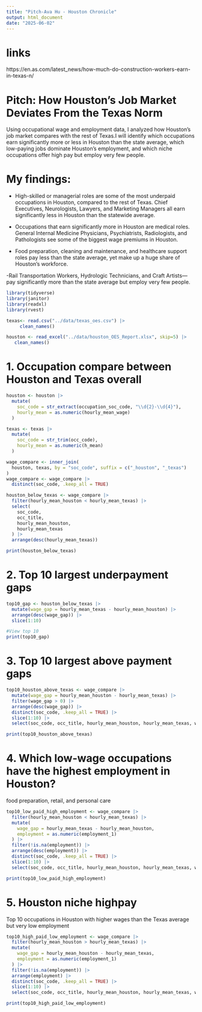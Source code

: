 ```yaml
---
title: "Pitch-Ava Hu - Houston Chronicle"
output: html_document
date: "2025-06-02"
---
```



# links
  https://en.as.com/latest_news/how-much-do-construction-workers-earn-in-texas-n/
  
# Pitch: How Houston’s Job Market Deviates From the Texas Norm

Using occupational wage and employment data, I analyzed how Houston's job market compares with the rest of Texas.I will identify which occupations earn significantly more or less in Houston than the state average, which low-paying jobs dominate Houston’s employment, and which niche occupations offer high pay but employ very few people.

# My findings:

-   High-skilled or managerial roles are some of the most underpaid occupations in Houston, compared to the rest of Texas. Chief Executives, Neurologists, Lawyers, and Marketing Managers all earn significantly less in Houston than the statewide average.

-   Occupations that earn significantly more in Houston are medical roles. General Internal Medicine Physicians, Psychiatrists, Radiologists, and Pathologists see some of the biggest wage premiums in Houston.

-   Food preparation, cleaning and maintenance, and healthcare support roles pay less than the state average, yet make up a huge share of Houston’s workforce.

-Rail Transportation Workers, Hydrologic Technicians, and Craft Artists—pay significantly more than the state average but employ very few people.


```r
library(tidyverse)
library(janitor)
library(readxl)
library(rvest)

texas<- read.csv("../data/texas_oes.csv") |> 
     clean_names()

houston <- read_excel("../data/houston_OES_Report.xlsx", skip=5) |> 
   clean_names()

```

# 1. Occupation compare between Houston and Texas overall

```r
houston <- houston |> 
  mutate(
    soc_code = str_extract(occupation_soc_code, "\\d{2}-\\d{4}"),
    hourly_mean = as.numeric(hourly_mean_wage)
  )

texas <- texas |> 
  mutate(
    soc_code = str_trim(occ_code),
    hourly_mean = as.numeric(h_mean)
  )

wage_compare <- inner_join(
  houston, texas, by = "soc_code", suffix = c("_houston", "_texas")
)
wage_compare <- wage_compare |> 
  distinct(soc_code, .keep_all = TRUE)

houston_below_texas <- wage_compare |> 
  filter(hourly_mean_houston < hourly_mean_texas) |> 
  select(
    soc_code,
    occ_title,
    hourly_mean_houston,
    hourly_mean_texas
  ) |> 
  arrange(desc(hourly_mean_texas))

print(houston_below_texas)

```

# 2. Top 10 largest underpayment gaps

```r
top10_gap <- houston_below_texas |> 
  mutate(wage_gap = hourly_mean_texas - hourly_mean_houston) |> 
  arrange(desc(wage_gap)) |> 
  slice(1:10)

#View top 10
print(top10_gap)
```

# 3. Top 10 largest above payment gaps

```r
top10_houston_above_texas <- wage_compare |> 
  mutate(wage_gap = hourly_mean_houston - hourly_mean_texas) |> 
  filter(wage_gap > 0) |> 
  arrange(desc(wage_gap)) |> 
  distinct(soc_code, .keep_all = TRUE) |>  
  slice(1:10) |> 
  select(soc_code, occ_title, hourly_mean_houston, hourly_mean_texas, wage_gap)

print(top10_houston_above_texas)

```

# 4. Which low-wage occupations have the highest employment in Houston?

food preparation, retail, and personal care

```r
top10_low_paid_high_employment <- wage_compare |> 
  filter(hourly_mean_houston < hourly_mean_texas) |> 
  mutate(
    wage_gap = hourly_mean_texas - hourly_mean_houston,
    employment = as.numeric(employment_1)
  ) |> 
  filter(!is.na(employment)) |> 
  arrange(desc(employment)) |> 
  distinct(soc_code, .keep_all = TRUE) |> 
  slice(1:10) |> 
  select(soc_code, occ_title, hourly_mean_houston, hourly_mean_texas, wage_gap, employment)

print(top10_low_paid_high_employment)
```

# 5. Houston niche highpay

Top 10 occupations in Houston with higher wages than the Texas average but very low employment

```r
top10_high_paid_low_employment <- wage_compare |> 
  filter(hourly_mean_houston > hourly_mean_texas) |> 
  mutate(
    wage_gap = hourly_mean_houston - hourly_mean_texas,
    employment = as.numeric(employment_1)
  ) |> 
  filter(!is.na(employment)) |> 
  arrange(employment) |>  
  distinct(soc_code, .keep_all = TRUE) |> 
  slice(1:10) |> 
  select(soc_code, occ_title, hourly_mean_houston, hourly_mean_texas, wage_gap, employment)

print(top10_high_paid_low_employment)
```


